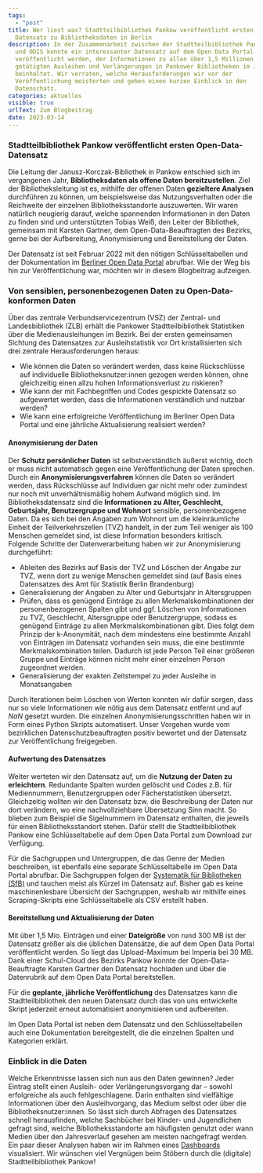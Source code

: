 ```yaml
---
tags:
  - "post"
title: Wer liest was? Stadtteilbibliothek Pankow veröffentlicht ersten offenen
  Datensatz zu Bibliotheksdaten in Berlin
description: In der Zusammenarbeit zwischen der Stadtteilbibliothek Pankow
  und ODIS konnte ein interessanter Datensatz auf dem Open Data Portal
  veröffentlicht werden, der Informationen zu allen über 1,5 Millionen
  getätigten Ausleihen und Verlängerungen in Pankower Bibliotheken im Jahr 2022
  beinhaltet. Wir verraten, welche Herausforderungen wir vor der
  Veröffentlichung meisterten und geben einen kurzen Einblick in den
  Datenschatz.
categories: aktuelles
visible: true
urlText: Zum Blogbeitrag
date: 2023-03-14
---
```


### Stadtteilbibliothek Pankow veröffentlicht ersten Open-Data-Datensatz

Die Leitung der Janusz-Korczak-Bibliothek in Pankow entschied sich im vergangenen Jahr, **Bibliotheksdaten als offene Daten bereitzustellen**. Ziel der Bibliotheksleitung ist es, mithilfe der offenen Daten **gezieltere Analysen** durchführen zu können, um beispielsweise das Nutzungsverhalten oder die Reichweite der einzelnen Bibliotheksstandorte auszuwerten. Wir waren natürlich neugierig darauf, welche spannenden Informationen in den Daten zu finden sind und unterstützten Tobias Weiß, den Leiter der Bibliothek, gemeinsam mit Karsten Gartner, dem Open-Data-Beauftragten des Bezirks, gerne bei der Aufbereitung, Anonymisierung und Bereitstellung der Daten.

Der Datensatz ist seit Februar 2022 mit den nötigen Schlüsseltabellen und der Dokumentation im [Berliner Open Data Portal](https://daten.berlin.de/datensaetze/ausleihen-öffentlichen-bibliotheken-pankow-2022) abrufbar. Wie der Weg bis hin zur Veröffentlichung war, möchten wir in diesem Blogbeitrag aufzeigen.

### Von sensiblen, personenbezogenen Daten zu Open-Data-konformen Daten

Über das zentrale Verbundservicezentrum (VSZ) der Zentral- und Landesbibliothek (ZLB) erhält die Pankower Stadtteilbibliothek Statistiken über die Medienausleihungen im Bezirk. Bei der ersten gemeinsamen Sichtung des Datensatzes zur Ausleihstatistik vor Ort kristallisierten sich drei zentrale Herausforderungen heraus:

- Wie können die Daten so verändert werden, dass keine Rückschlüsse auf individuelle Bibliotheksnutzer:innen gezogen werden können, ohne gleichzeitig einen allzu hohen Informationsverlust zu riskieren?
- Wie kann der mit Fachbegriffen und Codes gespickte Datensatz so aufgewertet werden, dass die Informationen verständlich und nutzbar werden?
- Wie kann eine erfolgreiche Veröffentlichung im Berliner Open Data Portal und eine jährliche Aktualisierung realisiert werden?


<ContentSection caption="Der Rohdatensatz enthält personenbezogene Daten, zum Beispiel Alter und Wohnort auf Ebene der Teilverkehrszellen">
  <ImageSection src="/images/Bibliotheksdaten_auszug_rohdatensatz.png" />
</ContentSection>

#### Anonymisierung der Daten

Der **Schutz persönlicher Daten** ist selbstverständlich äußerst wichtig, doch er muss nicht automatisch gegen eine Veröffentlichung der Daten sprechen. Durch ein **Anonymisierungsverfahren** können die Daten so verändert werden, dass Rückschlüsse auf Individuen gar nicht mehr oder zumindest nur noch mit unverhältnismäßig hohem Aufwand möglich sind.
Im Bibliotheksdatensatz sind die **Informationen zu Alter, Geschlecht, Geburtsjahr, Benutzergruppe und Wohnort** sensible, personenbezogene Daten. Da es sich bei den Angaben zum Wohnort um die kleinräumliche Einheit der Teilverkehrszellen (TVZ) handelt, in der zum Teil weniger als 100 Menschen gemeldet sind, ist diese Information besonders kritisch.
Folgende Schritte der Datenverarbeitung haben wir zur Anonymisierung durchgeführt:

- Ableiten des Bezirks auf Basis der TVZ und Löschen der Angabe zur TVZ, wenn dort zu wenige Menschen gemeldet sind (auf Basis eines Datensatzes des Amt für Statistik Berlin Brandenburg)
- Generalisierung der Angaben zu Alter und Geburtsjahr in Altersgruppen
- Prüfen, dass es genügend Einträge zu allen Merkmalskombinationen der personenbezogenen Spalten gibt und ggf. Löschen von Informationen zu TVZ, Geschlecht, Altersgruppe oder Benutzergruppe, sodass es genügend Einträge zu allen Merkmalskombinationen gibt. Dies folgt dem Prinzip der k-Anonymität, nach dem mindestens eine bestimmte Anzahl von Einträgen im Datensatz vorhanden sein muss, die eine bestimmte Merkmalskombination teilen. Dadurch ist jede Person Teil einer größeren Gruppe und Einträge können nicht mehr einer einzelnen Person zugeordnet werden.
- Generalisierung der exakten Zeitstempel zu jeder Ausleihe in Monatsangaben

Durch Iterationen beim Löschen von Werten konnten wir dafür sorgen, dass nur so viele Informationen wie nötig aus dem Datensatz entfernt und auf _NaN_ gesetzt wurden. Die einzelnen Anonymisierungsschritten haben wir in Form eines Python Skripts automatisert. Unser Vorgehen wurde vom bezirklichen Datenschutzbeauftragten positiv bewertet und der Datensatz zur Veröffentlichung freigegeben.

#### Aufwertung des Datensatzes

Weiter werteten wir den Datensatz auf, um die **Nutzung der Daten zu erleichtern**. Redundante Spalten wurden gelöscht und Codes z.B. für Mediennummern, Benutzergruppen oder Fächerstatistiken übersetzt. Gleichzeitig wollten wir den Datensatz bzw. die Beschreibung der Daten nur dort verändern, wo eine nachvollziehbare Übersetzung Sinn macht. So blieben zum Beispiel die Sigelnummern im Datensatz enthalten, die jeweils für einen Bibliotheksstandort stehen. Dafür stellt die Stadtteilbibliothek Pankow eine Schlüsseltabelle auf dem Open Data Portal zum Download zur Verfügung.

Für die Sachgruppen und Untergruppen, die das Genre der Medien beschreiben, ist ebenfalls eine separate Schlüsseltabelle im Open Data Portal abrufbar. Die Sachgruppen folgen der [Systematik für Bibliotheken (SfB)](https://www.sfb-online.de/wiki/index.php?title=Sachgruppen%C3%BCbersicht) und tauchen meist als Kürzel im Datensatz auf. Bisher gab es keine maschinenlesbare Übersicht der Sachgruppen, weshalb wir mithilfe eines Scraping-Skripts eine Schlüsseltabelle als CSV erstellt haben.

#### Bereitstellung und Aktualisierung der Daten

Mit über 1,5 Mio. Einträgen und einer **Dateigröße** von rund 300 MB ist der Datensatz größer als die üblichen Datensätze, die auf dem Open Data Portal veröffentlicht werden. So liegt das Upload-Maximum bei Imperia bei 30 MB. Dank einer Schul-Cloud des Bezirks Pankow konnte der Open-Data-Beauftragte Karsten Gartner den Datensatz hochladen und über die Datenrubrik auf dem Open Data Portal bereitstellen.

Für die **geplante, jährliche Veröffentlichung** des Datensatzes kann die Stadtteilbibliothek den neuen Datensatz durch das von uns entwickelte Skript jederzeit erneut automatisiert anonymisieren und aufbereiten.

Im Open Data Portal ist neben dem Datensatz und den Schlüsseltabellen auch eine Dokumentation bereitgestellt, die die einzelnen Spalten und Kategorien erklärt.

<ImageSection
  src="/images/Bibliotheksdaten_auszug_doku.png"
  caption="Auszug aus der Dokumentation, bereitgestellt durch die Stadtteilbibliothek Pankow und veröffentlicht im Open Data Portal"
/>

### Einblick in die Daten

Welche Erkenntnisse lassen sich nun aus den Daten gewinnen? Jeder Eintrag stellt einen Ausleih- oder Verlängerungsvorgang dar – sowohl erfolgreiche als auch fehlgeschlagene. Darin enthalten sind vielfältige Informationen über den Ausleihvorgang, das Medium selbst oder über die Bibliotheksnutzer:innen. So lässt sich durch Abfragen des Datensatzes schnell herausfinden, welche Sachbücher bei Kinder- und Jugendlichen gefragt sind, welche Bibliotheksstandorte am häufigsten genutzt oder wann Medien über den Jahresverlauf gesehen am meisten nachgefragt werden. Ein paar dieser Analysen haben wir im Rahmen eines [Dashboards](/projekte/bibliotheksdaten) visualisiert. Wir wünschen viel Vergnügen beim Stöbern durch die (digitale) Stadtteilbibliothek Pankow!

<ImageSection
  src="/images/Bibliotheksdaten_Dashboard.png"
  caption="Das Dashboard zeigt verschiedene Analysen, zum Beispiel die Anzahl der Gesamtausleihen oder die Fächerstatistik"
/>
